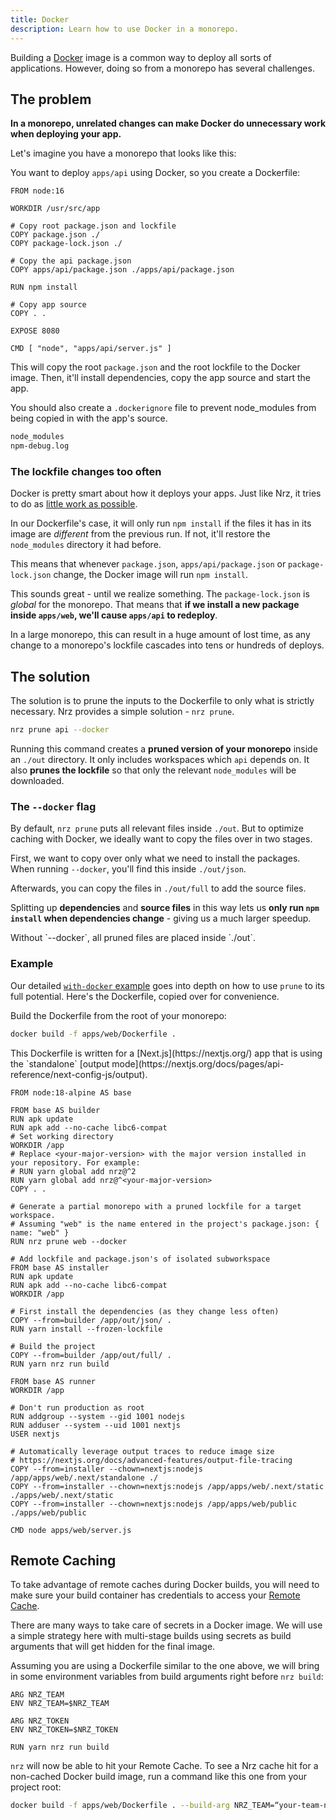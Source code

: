 ```yaml
---
title: Docker
description: Learn how to use Docker in a monorepo.
---
```



Building a [Docker](https://www.docker.com/) image is a common way to deploy all sorts of applications. However, doing so from a monorepo has several challenges.

<CreateNrzCallout />

## The problem

**In a monorepo, unrelated changes can make Docker do unnecessary work when deploying your app.**

Let's imagine you have a monorepo that looks like this:

<Files>
  <Folder name="apps" defaultOpen>
    <Folder name="api" defaultOpen>
      <File name="server.js" />
      <File name="package.json" />
    </Folder>
    <Folder name="web" defaultOpen>
      <File name="package.json" />
    </Folder>
  </Folder>
  <File name="package.json" />
  <File name="package-lock.json" />
</Files>

You want to deploy `apps/api` using Docker, so you create a Dockerfile:

```docker title="./apps/api/Dockerfile"
FROM node:16

WORKDIR /usr/src/app

# Copy root package.json and lockfile
COPY package.json ./
COPY package-lock.json ./

# Copy the api package.json
COPY apps/api/package.json ./apps/api/package.json

RUN npm install

# Copy app source
COPY . .

EXPOSE 8080

CMD [ "node", "apps/api/server.js" ]
```

This will copy the root `package.json` and the root lockfile to the Docker image. Then, it'll install dependencies, copy the app source and start the app.

You should also create a `.dockerignore` file to prevent node_modules from being copied in with the app's source.

```txt title=".dockerignore"
node_modules
npm-debug.log
```

### The lockfile changes too often

Docker is pretty smart about how it deploys your apps. Just like Nrz, it tries to do as [little work as possible](https://bitjudo.com/blog/2014/03/13/building-efficient-dockerfiles-node-dot-js/).

In our Dockerfile's case, it will only run `npm install` if the files it has in its image are _different_ from the previous run. If not, it'll restore the `node_modules` directory it had before.

This means that whenever `package.json`, `apps/api/package.json` or `package-lock.json` change, the Docker image will run `npm install`.

This sounds great - until we realize something. The `package-lock.json` is _global_ for the monorepo. That means that **if we install a new package inside `apps/web`, we'll cause `apps/api` to redeploy**.

In a large monorepo, this can result in a huge amount of lost time, as any change to a monorepo's lockfile cascades into tens or hundreds of deploys.

## The solution

The solution is to prune the inputs to the Dockerfile to only what is strictly necessary. Nrz provides a simple solution - `nrz prune`.

```bash title="Terminal"
nrz prune api --docker
```

Running this command creates a **pruned version of your monorepo** inside an `./out` directory. It only includes workspaces which `api` depends on. It also **prunes the lockfile** so that only the relevant `node_modules` will be downloaded.

### The `--docker` flag

By default, `nrz prune` puts all relevant files inside `./out`. But to optimize caching with Docker, we ideally want to copy the files over in two stages.

First, we want to copy over only what we need to install the packages. When running `--docker`, you'll find this inside `./out/json`.

<Files>
  <Folder name="out" defaultOpen>
    <Folder name="json" defaultOpen>
      <Folder name="apps" defaultOpen>
        <Folder name="api" defaultOpen>
          <File name="package.json" />
        </Folder>
      </Folder>
      <File name="package.json" />
    </Folder>
    <Folder name="full" defaultOpen>
      <Folder name="apps" defaultOpen>
        <Folder name="api" defaultOpen>
          <File name="server.js" />
          <File name="package.json" />
        </Folder>
      </Folder>
      <File name="package.json" />
      <File name="nrz.json" />
    </Folder>
    <File name="package-lock.json" />
  </Folder>
</Files>

Afterwards, you can copy the files in `./out/full` to add the source files.

Splitting up **dependencies** and **source files** in this way lets us **only run `npm install` when dependencies change** - giving us a much larger speedup.

<Callout type="info">
  Without `--docker`, all pruned files are placed inside `./out`.
</Callout>

### Example

Our detailed [`with-docker` example](https://github.com/khulnasoft/nrz/tree/main/examples/with-docker) goes into depth on how to use `prune` to its full potential. Here's the Dockerfile, copied over for convenience.

Build the Dockerfile from the root of your monorepo:

```bash title="Terminal"
docker build -f apps/web/Dockerfile .
```

<Callout type="info">
  This Dockerfile is written for a [Next.js](https://nextjs.org/) app that is
  using the `standalone` [output
  mode](https://nextjs.org/docs/pages/api-reference/next-config-js/output).
</Callout>

```docker title="./apps/api/Dockerfile"
FROM node:18-alpine AS base

FROM base AS builder
RUN apk update
RUN apk add --no-cache libc6-compat
# Set working directory
WORKDIR /app
# Replace <your-major-version> with the major version installed in your repository. For example:
# RUN yarn global add nrz@^2
RUN yarn global add nrz@^<your-major-version>
COPY . .

# Generate a partial monorepo with a pruned lockfile for a target workspace.
# Assuming "web" is the name entered in the project's package.json: { name: "web" }
RUN nrz prune web --docker

# Add lockfile and package.json's of isolated subworkspace
FROM base AS installer
RUN apk update
RUN apk add --no-cache libc6-compat
WORKDIR /app

# First install the dependencies (as they change less often)
COPY --from=builder /app/out/json/ .
RUN yarn install --frozen-lockfile

# Build the project
COPY --from=builder /app/out/full/ .
RUN yarn nrz run build

FROM base AS runner
WORKDIR /app

# Don't run production as root
RUN addgroup --system --gid 1001 nodejs
RUN adduser --system --uid 1001 nextjs
USER nextjs

# Automatically leverage output traces to reduce image size
# https://nextjs.org/docs/advanced-features/output-file-tracing
COPY --from=installer --chown=nextjs:nodejs /app/apps/web/.next/standalone ./
COPY --from=installer --chown=nextjs:nodejs /app/apps/web/.next/static ./apps/web/.next/static
COPY --from=installer --chown=nextjs:nodejs /app/apps/web/public ./apps/web/public

CMD node apps/web/server.js
```

## Remote Caching

To take advantage of remote caches during Docker builds, you will need to make sure your build container has credentials to access your [Remote Cache](/repo/docs/core-concepts/remote-caching).

There are many ways to take care of secrets in a Docker image. We will use a simple strategy here with multi-stage builds using secrets as build arguments that will get hidden for the final image.

Assuming you are using a Dockerfile similar to the one above, we will bring in some environment variables from build arguments right before `nrz build`:

```docker title="./apps/api/Dockerfile"
ARG NRZ_TEAM
ENV NRZ_TEAM=$NRZ_TEAM

ARG NRZ_TOKEN
ENV NRZ_TOKEN=$NRZ_TOKEN

RUN yarn nrz run build
```

`nrz` will now be able to hit your Remote Cache. To see a Nrz cache hit for a non-cached Docker build image, run a command like this one from your project root:

```bash title="Terminal"
docker build -f apps/web/Dockerfile . --build-arg NRZ_TEAM=“your-team-name” --build-arg NRZ_TOKEN=“your-token“ --no-cache
```
